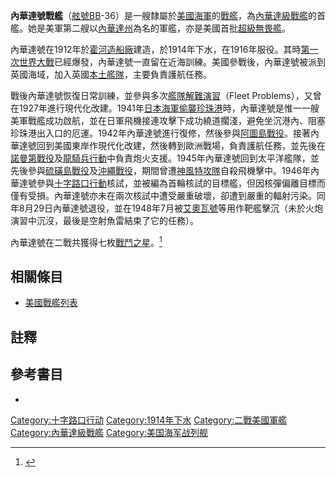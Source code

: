 {{noteTA
|G1=Military
|G2=Shipname
|G3=Aero
|G4=地名
}}
{{軍艦模板
|名稱= 內華達 [[File:Flag_of_the_United_States.svg|30px]]<br />USS Nevada BB-36
|圖片= [[File:USS_Nevada_(BB-36)_bombarding_Iwo_Jima.jpg|280px]]
|照片說明=內華達號正在炮擊硫磺島。攝於1945年[[硫磺島戰役|硫磺島戰役]]。
|艦種= [[戰艦|戰艦]]
|艦級= [[內華達級戰艦|內華達級]]
|製造= [[霍河造船廠|霍河造船廠]]
|動工= 1912年11月4日
|下水= 1914年7月11日
|服役= 1916年3月11日
|退役= 1946年8月29日
|結局= 1948年7月31日作靶艦擊沉
|除籍= 
|標準= 設計：27,500噸
|滿載= 設計：28,400噸
|長度= 整體：583呎<br />水線：575呎
|闊度= 水線：95呎2.5吋 
|吃水= 28呎6吋
|極速= 20.5節<br />試航：20.9節
|鍋爐= 12座
|出力= 設計：26,500軸馬力<br />試航：26,291軸馬力
|續航= 8,000海哩/10節
|乘員= 55名軍官<br />809名水兵
|裝甲= 艦側：13.5吋至8吋<br />裝甲甲板：20至180磅<br/>艦炮：18至5吋<br />炮座：13吋<br />指揮塔：16吋至5吋<br />煙道：13吋<br />隔艙：13至8吋
|裝備= 主炮：2座[[14吋45倍徑艦炮|14吋/45雙聯裝火炮]]<br />2座[[14吋45倍徑艦炮|14吋/45三聯裝火炮]]<br />副炮：21門5吋/51火炮<br />2座魚雷發射管
|其它=模版參考來源：<ref>{{Harvnb|Friedman|1985|p=438}}內華達級配置，數據僅以設計及建造時為準。</ref>}}

'''內華達號戰艦'''（[[美國海軍艦體編號|舷號]]BB-36）是一艘隸屬於[[美國海軍|美國海軍]]的[[戰艦|戰艦]]，為[[內華達級戰艦|內華達級戰艦]]的首艦。她是美軍第二艘以[[內華達州|內華達州]]為名的軍艦，亦是美國首批[[无畏舰#「超無畏艦」|超級無畏艦]]。

內華達號在1912年於[[霍河造船廠|霍河造船廠]]建造，於1914年下水，在1916年服役。其時[[第一次世界大戰|第一次世界大戰]]已經爆發，內華達號一直留在近海訓練。美國參戰後，內華達號被派到英國海域，加入英國[[本土艦隊|本土艦隊]]，主要負責護航任務。

戰後內華達號恢復日常訓練，並參與多次[[艦隊解難演習|艦隊解難演習]]（Fleet Problems），又曾在1927年進行現代化改建。1941年[[日本海軍|日本海軍]][[偷襲珍珠港|偷襲珍珠港]]時，內華達號是惟一一艘美軍戰艦成功啟航，並在日軍飛機接連攻擊下成功繞道擱淺，避免坐沉港內、阻塞珍珠港出入口的厄運。1942年內華達號進行復修，然後參與[[阿圖島戰役|阿圖島戰役]]。接著內華達號回到美國東岸作現代化改建，然後轉到歐洲戰場，負責護航任務，並先後在[[諾曼第戰役|諾曼第戰役]]及[[龍騎兵行動|龍騎兵行動]]中負責炮火支援。1945年內華達號回到太平洋艦隊，並先後參與[[硫磺島戰役|硫磺島戰役]]及[[沖繩戰役|沖繩戰役]]，期間曾遭[[神風特攻隊|神風特攻隊]]自殺飛機擊中。1946年內華達號參與[[十字路口行動|十字路口行動]]核試，並被編為首輪核試的目標艦，但因核彈偏離目標而僅有受損。內華達號亦未在兩次核試中遭受嚴重破壞，卻遭到嚴重的輻射污染。同年8月29日內華達號退役，並在1948年7月被[[艾奧瓦號戰艦_(BB-61)|艾奧瓦號]]等用作靶艦擊沉（未於火炮演習中沉沒，最後是空射魚雷結束了它的任務）。

內華達號在二戰共獲得七枚[[戰鬥之星|戰鬥之星]]。<ref>{{Cite web |url=http://www.hazegray.org/danfs/battlesh/bb36.htm |title=美國海軍軍艦字典（DANFS）簡介 |accessdate=2012-07-18 |archive-date=2020-01-07 |archive-url=https://web.archive.org/web/20200107183829/http://www.hazegray.org/danfs/battlesh/bb36.htm |dead-url=no }}</ref>

== 相關條目 ==
* [[美國戰艦列表|美國戰艦列表]]

== 註釋 ==
{{reflist}}

== 參考書目 ==
{{Commonscat|USS Nevada (BB-36)}}
{{海军主题}}

* {{Citation
|last = Friedman
|first = Norman
|year = 1985
|title = U.S. Battleships: An Illustrated Design History
|language = en
|publication-place = Annapolis, Maryland
|publisher = Naval Institute Press
|isbn = 0-87021-715-1}}

{{DEFAULTSORT:Nevada}}
{{內華達級戰艦}}
{{美國戰艦}}

[[Category:十字路口行动|Category:十字路口行动]]
[[Category:1914年下水|Category:1914年下水]]
[[Category:二戰美國軍艦|Category:二戰美國軍艦]]
[[Category:內華達級戰艦|Category:內華達級戰艦]]
[[Category:美国海军战列舰|Category:美国海军战列舰]]